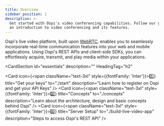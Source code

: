 ```yaml
---
title: Overview
sidebar_position: 1
description: >-
  Get started with Ospi's video conferencing capabilities. Follow our guide for
  an introduction to video conferencing and its features.
---
```


Ospi's live video platform, built upon [WebRTC](https://dyte.io/blog/webrtc/), enables you to seamlessly incorporate real-time communication features into your web and mobile applications. Using Ospi's REST APIs and client-side SDKs, you can effortlessly acquire, transmit, and play media within your applications.


<CardSection
  id="essentials"
  description=""
  HeadingTag="h2"
>
  <Card
    icon={<span className="text-3xl" style={{fontFamily: 'Inter'}}>1️⃣</span>}
    title="Get your keys"
    to="./start"
    description="Learn how to register on Ospi and get your API Keys"
  />
  <Card
    icon={<span className="text-3xl" style={{fontFamily: 'Inter'}}>2️⃣</span>}
    title="Concepts"
    to="./concepts"
    description="Learn about the architecture, design and basic concepts behind Ospi"
  />
  <Card
    icon={<span className="text-3xl" style={{fontFamily: 'Inter'}}>3️⃣</span>}
    title="Server Setup"
    to="./build-live-video-app"
    description="Steps to access Ospi's REST API"
  />
</CardSection>

<head>
  <title>Overview Guide</title>
  <meta
    name="description"
    content="Get started with Ospi's video conferencing capabilities. Follow our guide for an introduction to video conferencing and its features."
  />
</head>
